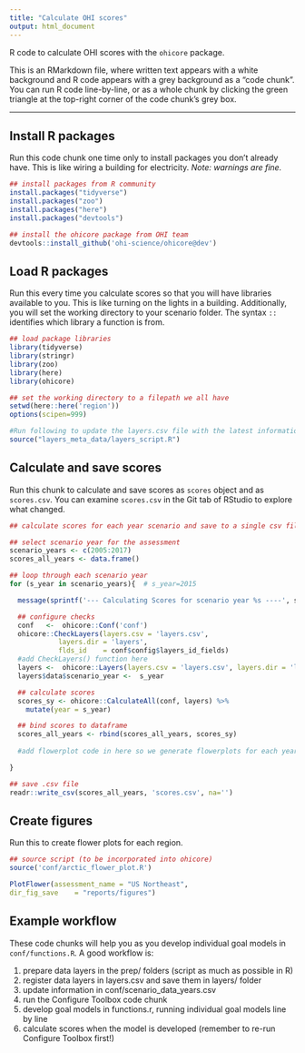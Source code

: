 ```yaml
---
title: "Calculate OHI scores"
output: html_document
---
```


R code to calculate OHI scores with the `ohicore` package.

This is an RMarkdown file, where written text appears with a white background and R code appears with a grey background as a "code chunk". You can run R code line-by-line, or as a whole chunk by clicking the green triangle at the top-right corner of the code chunk's grey box.

----
## Install R packages

Run this code chunk one time only to install packages you don't already have. This is like wiring a building for electricity. *Note: warnings are fine.*

```r
## install packages from R community
install.packages("tidyverse")
install.packages("zoo")
install.packages("here")
install.packages("devtools")

## install the ohicore package from OHI team
devtools::install_github('ohi-science/ohicore@dev')
```

## Load R packages

Run this every time you calculate scores so that you will have libraries available to you. This is like turning on the lights in a building. Additionally, you will set the working directory to your scenario folder. The syntax `::` identifies which library a function is from.

```r
## load package libraries
library(tidyverse)
library(stringr)
library(zoo)
library(here)
library(ohicore)

## set the working directory to a filepath we all have
setwd(here::here('region'))
options(scipen=999)

#Run following to update the layers.csv file with the latest information in layers_base.csv and to reset 
source("layers_meta_data/layers_script.R")
```


## Calculate and save scores

Run this chunk to calculate and save scores as `scores` object and as `scores.csv`. You can examine `scores.csv` in the Git tab of RStudio to explore what changed.

```r
## calculate scores for each year scenario and save to a single csv file ----

## select scenario year for the assessment
scenario_years <- c(2005:2017)
scores_all_years <- data.frame()

## loop through each scenario year
for (s_year in scenario_years){  # s_year=2015

  message(sprintf('--- Calculating Scores for scenario year %s ----', s_year))

  ## configure checks
  conf   <-  ohicore::Conf('conf')
  ohicore::CheckLayers(layers.csv = 'layers.csv',
            layers.dir = 'layers',
            flds_id    = conf$config$layers_id_fields)
  #add CheckLayers() function here
  layers <-  ohicore::Layers(layers.csv = 'layers.csv', layers.dir = 'layers')
  layers$data$scenario_year <-  s_year

  ## calculate scores
  scores_sy <- ohicore::CalculateAll(conf, layers) %>%
    mutate(year = s_year)

  ## bind scores to dataframe
  scores_all_years <- rbind(scores_all_years, scores_sy)
  
  #add flowerplot code in here so we generate flowerplots for each year. This will need to include s_year in naming

}

## save .csv file
readr::write_csv(scores_all_years, 'scores.csv', na='')
```

## Create figures

Run this to create flower plots for each region.

```r
## source script (to be incorporated into ohicore)
source('conf/arctic_flower_plot.R')

PlotFlower(assessment_name = "US Northeast",
dir_fig_save    = "reports/figures")
```

## Example workflow

These code chunks will help you as you develop individual goal models in `conf/functions.R`. A good workflow is:

1. prepare data layers in the prep/ folders (script as much as possible in R)
2. register data layers in layers.csv and save them in layers/ folder
3. update information in conf/scenario_data_years.csv
4. run the Configure Toolbox code chunk
5. develop goal models in functions.r, running individual goal models line by line
6. calculate scores when the model is developed (remember to re-run Configure Toolbox first!)

